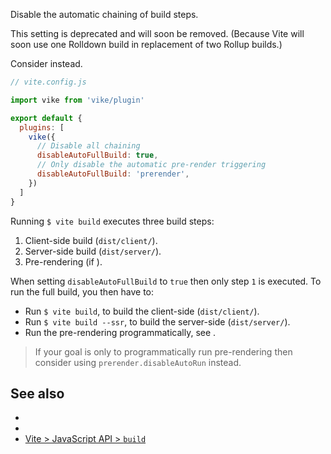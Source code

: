
Disable the automatic chaining of build steps.

<Warning>
  This setting is deprecated and will soon be removed. (Because Vite will soon use one Rolldown build in replacement of two Rollup builds.)

  Consider <Link href="/prerender#disableautorun" /> instead.
</Warning>

```js
// vite.config.js

import vike from 'vike/plugin'

export default {
  plugins: [
    vike({
      // Disable all chaining
      disableAutoFullBuild: true,
      // Only disable the automatic pre-render triggering
      disableAutoFullBuild: 'prerender',
    })
  ]
}
```

Running `$ vite build` executes three build steps:
 1. Client-side build (`dist/client/`).
 1. Server-side build (`dist/server/`).
 1. Pre-rendering (if <Link text="pre-rendering is enabled" href="/pre-rendering" />).

When setting `disableAutoFullBuild` to `true` then only step `1` is executed. To run the full build, you then have to:

 - Run `$ vite build`, to build the client-side (`dist/client/`).
 - Run `$ vite build --ssr`, to build the server-side (`dist/server/`).
 - Run the pre-rendering programmatically, see <Link href="/api#prerender" doNotInferSectionTitle />.

> If your goal is only to <Link href="/api#prerender">programmatically run pre-rendering</Link> then consider using <Link href="/prerender#disableautorun"><code>prerender.disableAutoRun</code></Link> instead.


## See also

- <Link href="/api#prerender" doNotInferSectionTitle />
- <Link href="/prerender#disableautorun" />
- [Vite > JavaScript API > `build`](https://vitejs.dev/guide/api-javascript.html#build)
